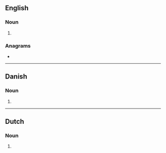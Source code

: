 ==English==

===Noun===
{{head|en|noun form}}

# {{plural of|en|trapper}}

===Anagrams===
* {{anagrams|en|a=aepprrst|strapper}}

----

==Danish==

===Noun===
{{head|da|noun form|g=c}}

# {{inflection of|da|trappe||indef|gen|p}}

----

==Dutch==

===Noun===
{{head|nl|noun plural form}}

# {{nl-noun form of|pl|trapper}}